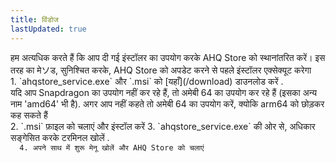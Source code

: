 ```yaml
---
title: विंडोज
lastUpdated: true
---
```



<Aside type="caution" title="चेतावनी">
हम अत्यधिक करते हैं कि आप दी गई इंस्टॉलर का उपयोग करके AHQ Store को स्थानांतरित करें। इस तरह का मेソड, सुनिश्चित करके, AHQ Store को अपडेट करने से पहले इंस्टॉलर एक्सेक्यूट करेगा
</Aside>

<Steps>
  1. `ahqstore_service.exe` और `.msi` को [यहाँ](/download) डाउनलोड करें
  . <Aside title="क्या है x86_64 और arm64?">यदि आप Snapdragon का उपयोग नहीं कर रहे हैं, तो अमेबी 64 का उपयोग कर रहे हैं (इसका अन्य नाम 'amd64' भी है). अगर आप नहीं कहते तो अमेबी 64 का उपयोग करें, क्योकि arm64 को छोड़कर कह सकते हैं</Aside>
  2. `.msi` फ़ाइल को चलाएं और इंस्टॉल करें
  3. `ahqstore_service.exe` की ओर से, अधिकार सङ्गेसित करके टरमिनल खोलें
  . <Code lang="ps1" code={'sc create AHQStore binpath="सर्विस का पथ" start=auto\nsc start AHQStore'} />
  4. अपने साथ में शुरू मेनू खोलें और AHQ Store को चलाएं
</Steps>


